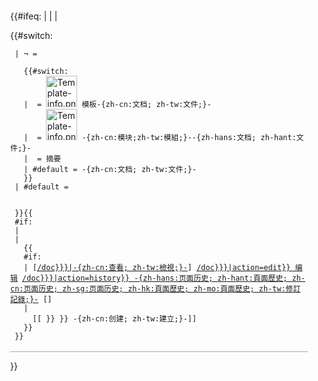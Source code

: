 <!--
  Start of green doc box
--><div id="template-documentation" class="template-documentation iezoomfix" style="padding:1em;"><!--
  Add the heading at the top of the doc box:
-->{{#ifeq: {{{heading|¬}}} | <!--Defined but empty-->
| <!--"heading=", do nothing-->
| <div style="padding-bottom: 3px; border-bottom: 1px solid #aaa; margin-bottom: 1ex;"><span style="{{#if: {{{heading-style|}}}
  | {{{heading-style|}}}
  | {{#ifeq: {{SUBJECTSPACE}} | {{ns:Template}}
    | font-weight: bold; font-size: 125%
    | font-size: 150%
    }}
  }}">{{#switch: {{{heading|¬}}}
  | ¬ =   
    <!--"heading" not defined in this or previous level-->
    {{#switch: {{SUBJECTSPACE}} 
    | {{ns:Template}} = [[File:Template-info.png|50px|link=|alt=Documentation icon]] 模板-{zh-cn:文档; zh-tw:文件;}-
    | {{ns:Module}} = [[File:Template-info.png|50px|link=|alt=Documentation icon]] -{zh-cn:模块;zh-tw:模組;}--{zh-hans:文档; zh-hant:文件;}-
    | {{ns:File}} = 摘要
    | #default = -{zh-cn:文档; zh-tw:文件;}-
    }}
  | #default = 
    <!--"heading" has data or is empty but defined-->
    {{{heading|}}}
  }}</span>{{
  #if: {{{content|}}}
  | 
  | <!--Add the [view][edit][history][purge] or [create] links-->
    <span class="mw-editsection-like plainlinks" id="doc_editlinks">{{
    #if: {{{doc exist|yes}}}
    | &#91;[[{{{docpage|{{FULLPAGENAME}}/doc}}}|-{zh-cn:查看; zh-tw:檢視;}-]]&#93; [[{{fullurl:{{{docpage|{{FULLPAGENAME}}/doc}}}|action=edit}} 编辑]] [[{{fullurl:{{{docpage|{{FULLPAGENAME}}/doc}}}|action=history}} -{zh-hans:页面历史; zh-hant:頁面歷史; zh-cn:页面历史; zh-sg:页面历史; zh-hk:頁面歷史; zh-mo:頁面歷史; zh-tw:修訂記錄;}-]] [{{purge|清除}}] 
    | <!--/doc doesn't exist-->
      [[{{fullurl:{{{docpage|{{FULLPAGENAME}}/doc}}}| action=edit&preload={{
        #if: {{{preload|}}} 
        | {{urlencode:{{{preload}}}}}
        | {{#ifeq: {{SUBJECTSPACE}} | {{ns:File}}
          | Template:Documentation/preload-filespace
          | Template:Documentation/preload
          }} }} }} -{zh-cn:创建; zh-tw:建立;}-]]
    }}</span>
  }}</div>
}}<noinclude><!-- close the div --></div>

<!-- Add categories and interwikis to the /doc subpage, not here! -->
</noinclude>